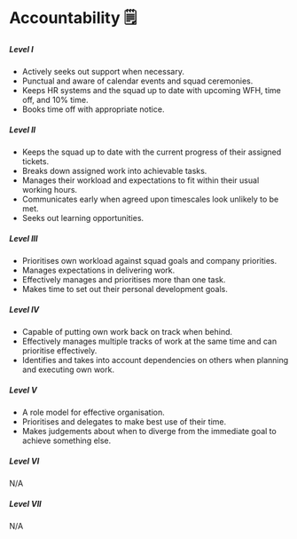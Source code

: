 # Accountability 🗒️

##### **Level I**

- Actively seeks out support when necessary.
- Punctual and aware of calendar events and squad ceremonies.
- Keeps HR systems and the squad up to date with upcoming WFH, time off, and 10% time.
- Books time off with appropriate notice.

##### **Level II**

- Keeps the squad up to date with the current progress of their assigned tickets.
- Breaks down assigned work into achievable tasks.
- Manages their workload and expectations to fit within their usual working hours.
- Communicates early when agreed upon timescales look unlikely to be met.
- Seeks out learning opportunities.

##### **Level III**

- Prioritises own workload against squad goals and company priorities.
- Manages expectations in delivering work.
- Effectively manages and prioritises more than one task.
- Makes time to set out their personal development goals.

##### **Level IV**

- Capable of putting own work back on track when behind.
- Effectively manages multiple tracks of work at the same time and can prioritise effectively.
- Identifies and takes into account dependencies on others when planning and executing own work.

##### **Level V**

- A role model for effective organisation.
- Prioritises and delegates to make best use of their time.
- Makes judgements about when to diverge from the immediate goal to achieve something else.

##### **Level VI**

N/A

##### **Level VII**

N/A